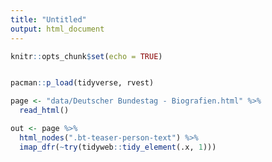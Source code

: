 ```yaml
---
title: "Untitled"
output: html_document
---
```


```r
knitr::opts_chunk$set(echo = TRUE)


pacman::p_load(tidyverse, rvest)
```


```r
page <- "data/Deutscher Bundestag - Biografien.html" %>%
  read_html()

out <- page %>%
  html_nodes(".bt-teaser-person-text") %>%
  imap_dfr(~try(tidyweb::tidy_element(.x, 1)))
  


```

